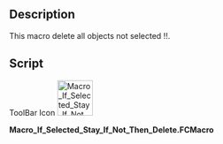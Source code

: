 <languages/>

{{Macro
|Name=Macro If Selected Stay If Not Then Delete
|Icon=Macro_If_Selected_Stay_If_Not_Then_Delete.png
|Description=This macro delete all objects not selected.
|Author=Mario52
|Version=00.03b
|Date=2023-09-24
|FCVersion=All
|Download=[https://wiki.freecad.org/images/6/62/Macro_If_Selected_Stay_If_Not_Then_Delete.png ToolBar Icon]
|SeeAlso=[[Macro_Toggle_Visibility2_1-2|Macro Toggle Visibility2 1-2]]<br>[[Macro_Toggle_Visibility2_2-2|Macro Toggle Visibility2 2-2]]<br>[[Macro_Toggle_Visibility|Macro_Toggle_Visibility]]<br>[[Macro_HiddenAlls|Macro HiddenAlls]]<br>[[Macro_VisibleAlls|Macro_VisibleAlls]]
}}

==Description==

This macro delete all objects not selected !!.

==Script==

ToolBar Icon
[[Image:Macro_If_Selected_Stay_If_Not_Then_Delete.png|64px]]

'''Macro_If_Selected_Stay_If_Not_Then_Delete.FCMacro'''

{{MacroCode|code=
import FreeCAD
import Draft
# 16/06/2016, 21/02/2018, 22/09/2023, 24/09/2023
# Macro_SelectVisible series
__title__   = "Macro_If_Selected_Stay_If_Not_Then_Delete"
__author__  = "Mario52"
__url__     = "https://freecad.org/index-fr.html"
__version__ = "00.03b"
__date__    = "24/09/2023"

App = FreeCAD
try:
    for ShapeNameObj in FreeCAD.ActiveDocument.Objects:
        if str(ShapeNameObj) == "<group object>":
            if len(Draft.get_group_contents(ShapeNameObj)) == 0:
                App.ActiveDocument.removeObject(ShapeNameObj.Name)        # remove group not selecteds
        else:
            if Gui.Selection.isSelected(ShapeNameObj):
                None
            else:
                App.ActiveDocument.removeObject(ShapeNameObj.Name)        # remove objects not selecteds
    
    for ShapeNameGroup in FreeCAD.ActiveDocument.Objects:
        if (str(ShapeNameGroup) == "<group object>"):
            if len(Draft.get_group_contents(ShapeNameGroup)) == 0:
                App.ActiveDocument.removeObject(ShapeNameGroup.Name)      # remove group emptied
except Exception:
    None
}}